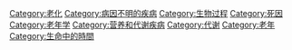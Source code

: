 [[Category:老化|Category:老化]]
[[Category:病因不明的疾病|Category:病因不明的疾病]]
[[Category:生物过程|Category:生物过程]]
[[Category:死因|Category:死因]]

[[Category:老年学|Category:老年学]]
[[Category:营养和代谢疾病|Category:营养和代谢疾病]]
[[Category:代谢|Category:代谢]]
[[Category:老年|Category:老年]]
[[Category:生命中的時間|Category:生命中的時間]]